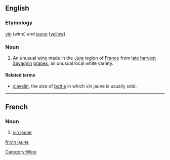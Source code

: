 ==English==

===Etymology===
{{etyl|fr}} [[vin]] (wine) and [[jaune]] ([[yellow]]).

===Noun===
{{wikipedia}}
{{en-noun|sg=[[vin]] [[jaune]]|vins jaunes}}

# An unusual [[wine]] made in the [[Jura]] region of [[France]] from [[late harvest]] [[Savagnin]] [[grapes]], an unusual local white variety.

====Related terms====
* [[clavelin]], the size of [[bottle]] in which vin jaune is usually sold.

----

==French==

===Noun===
{{fr-noun|m|sg=[[vin]] [[jaune]]|pl=vins jaunes}}

# [[vin jaune#English|vin jaune]]

[[Category:Wine]]

[[fr:vin jaune]]